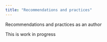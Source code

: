 ---
title: "Recommendations and practices"
---

Recommendations and practices as an author

:::{.callout-warning}

This is work in progress

:::